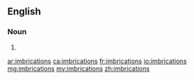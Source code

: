 ==English==

===Noun===
{{head|en|plural}}

# {{plural of|imbrication|lang=en}}

[[ar:imbrications]]
[[ca:imbrications]]
[[fr:imbrications]]
[[io:imbrications]]
[[mg:imbrications]]
[[my:imbrications]]
[[zh:imbrications]]